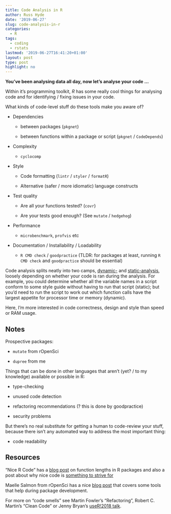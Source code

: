 ```yaml
---
title: Code Analysis in R
author: Russ Hyde
date: '2019-06-27'
slug: code-analysis-in-r
categories:
  - R
tags:
  - coding
  - rstats
lastmod: '2019-06-27T16:41:20+01:00'
layout: post
type: post
highlight: no
---
```


**You've been analysing data all day, now let's analyse your code ...**

Within it's programming toolkit, _R_ has some really cool things for analysing
code and for identifying / fixing issues in your code.

What kinds of code-level stuff do these tools make you aware of?

- Dependencies

    - between packages (`pkgnet`)

    - between functions within a package or script (`pkgnet` / `CodeDepends`)

- Complexity

    - `cyclocomp`

- Style

    - Code formatting (`lintr` / `styler` / `formatR`)

    - Alternative (safer / more idiomatic) language constructs

- Test quality

    - Are all your functions tested? (`covr`)
    
    - Are your tests good enough? (See `mutate` / `hedgehog`)

- Performance

    - `microbenchmark`, `profvis` etc

- Documentation / Installability / Loadability

    - `R CMD check` / `goodpractice` (TLDR: for packages at least, running
    `R CMD check` and `goodpractice` should be essential)

Code analysis splits neatly into two camps,
[dynamic-](https://en.wikipedia.org/wiki/Dynamic_program_analysis) and
[static-analysis](https://en.wikipedia.org/wiki/Static_program_analysis),
loosely depending on whether your code is ran during the analysis. For example,
you could determine whether all the variable names in a script conform to some
style guide without having to run that script (static); but you'd need to run
the script to work out which function calls have the largest appetite for
processor time or memory (dynamic).

Here, I'm more interested in code correctness, design and style than speed or
RAM usage.

## Notes

Prospective packages:

- `mutate` from rOpenSci

- `dupree` from me

Things that can be done in other languages that aren't (yet? / to my knowledge)
available or possible in R:

- type-checking

- unused code detection

- refactoring recommendations (? this is done by goodpractice)

- security problems

But there's no real substitute for getting a human to code-review your stuff,
because there isn't any automated way to address the most important thing:

- code readability

## Resources

"Nice R Code" has a
[blog post](https://nicercode.github.io/blog/2013-05-07-how-long-is-a-function/)
on function lengths in R packages and also a post about why nice code is
[something to strive for](https://nicercode.github.io/blog/2013-04-05-why-nice-code/)

Maelle Salmon from rOpenSci has a nice
[blog post](https://masalmon.eu/2017/12/11/goodrpackages/) that covers some
tools that help during package development.

For more on "code smells" see Martin Fowler's "Refactoring", Robert C. Martin's
"Clean Code" or Jenny Bryan's
[useR!2018 talk](https://github.com/jennybc/code-smells-and-feels#readme).

